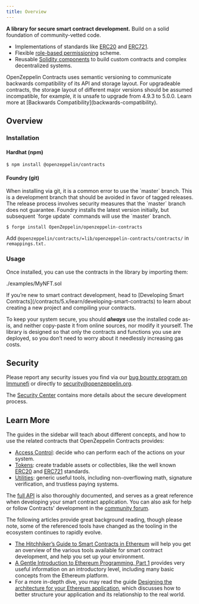 ```yaml
---
title: Overview
---
```


**A library for secure smart contract development.** Build on a solid foundation of community-vetted code.

* Implementations of standards like [ERC20](/contracts/5.x/erc20) and [ERC721](/contracts/5.x/erc721).
* Flexible [role-based permissioning](/contracts/5.x/access-control) scheme.
* Reusable [Solidity components](/contracts/5.x/utilities) to build custom contracts and complex decentralized systems.

<Callout type='warn'>
OpenZeppelin Contracts uses semantic versioning to communicate backwards compatibility of its API and storage layout. For upgradeable contracts, the storage layout of different major versions should be assumed incompatible, for example, it is unsafe to upgrade from 4.9.3 to 5.0.0. Learn more at [Backwards Compatibility](backwards-compatibility).
</Callout>

## Overview

### Installation

#### Hardhat (npm)

```console
$ npm install @openzeppelin/contracts
```

#### Foundry (git)

<Callout type='warn'>
When installing via git, it is a common error to use the `master` branch. This is a development branch that should be avoided in favor of tagged releases. The release process involves security measures that the `master` branch does not guarantee.
</Callout>

<Callout type='warn'>
Foundry installs the latest version initially, but subsequent `forge update` commands will use the `master` branch.
</Callout>

```console
$ forge install OpenZeppelin/openzeppelin-contracts
```

Add `@openzeppelin/contracts/=lib/openzeppelin-contracts/contracts/` in `remappings.txt.`

### Usage

Once installed, you can use the contracts in the library by importing them:

<include cwd lang='solidity'>./examples/MyNFT.sol</include>

<Callout>
If you’re new to smart contract development, head to [Developing Smart Contracts](/contracts/5.x/learn/developing-smart-contracts) to learn about creating a new project and compiling your contracts.
</Callout>

To keep your system secure, you should ***always*** use the installed code as-is, and neither copy-paste it from online sources, nor modify it yourself. The library is designed so that only the contracts and functions you use are deployed, so you don’t need to worry about it needlessly increasing gas costs.

## Security

Please report any security issues you find via our [bug bounty program on Immunefi](https://www.immunefi.com/bounty/openzeppelin) or directly to security@openzeppelin.org.

The [Security Center](https://contracts.openzeppelin.com/security) contains more details about the secure development process.

## Learn More

The guides in the sidebar will teach about different concepts, and how to use the related contracts that OpenZeppelin Contracts provides:

* [Access Control](/contracts/5.x/access-control): decide who can perform each of the actions on your system.
* [Tokens](/contracts/5.x/tokens): create tradable assets or collectibles, like the well known [ERC20](/contracts/5.x/api/token/ERC20) and [ERC721](/contracts/5.x/api/token/ERC721) standards.
* [Utilities](/contracts/5.x/utilities): generic useful tools, including non-overflowing math, signature verification, and trustless paying systems.

The [full API](/contracts/5.x/api/token/ERC20) is also thoroughly documented, and serves as a great reference when developing your smart contract application. You can also ask for help or follow Contracts' development in the [community forum](https://forum.openzeppelin.com).

The following articles provide great background reading, though please note, some of the referenced tools have changed as the tooling in the ecosystem continues to rapidly evolve.

* [The Hitchhiker’s Guide to Smart Contracts in Ethereum](https://blog.openzeppelin.com/the-hitchhikers-guide-to-smart-contracts-in-ethereum-848f08001f05) will help you get an overview of the various tools available for smart contract development, and help you set up your environment.
* [A Gentle Introduction to Ethereum Programming, Part 1](https://blog.openzeppelin.com/a-gentle-introduction-to-ethereum-programming-part-1-783cc7796094) provides very useful information on an introductory level, including many basic concepts from the Ethereum platform.
* For a more in-depth dive, you may read the guide [Designing the architecture for your Ethereum application](https://blog.openzeppelin.com/designing-the-architecture-for-your-ethereum-application-9cec086f8317), which discusses how to better structure your application and its relationship to the real world.

